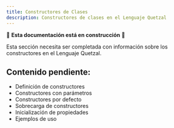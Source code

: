```yaml
---
title: Constructores de Clases
description: Constructores de clases en el Lenguaje Quetzal
---
```


🚧 **Esta documentación está en construcción** 🚧

Esta sección necesita ser completada con información sobre los constructores en el Lenguaje Quetzal.

## Contenido pendiente:
- Definición de constructores
- Constructores con parámetros
- Constructores por defecto
- Sobrecarga de constructores
- Inicialización de propiedades
- Ejemplos de uso
